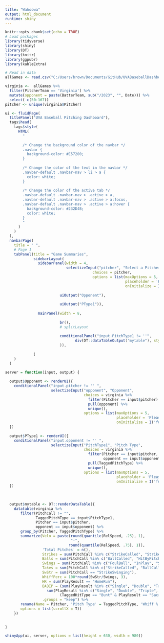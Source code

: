 ```yaml
---
title: "Wahoowa"
output: html_document
runtime: shiny
---
```


```r
knitr::opts_chunk$set(echo = TRUE)
# Load packages
library(tidyverse)
library(shiny)
library(DT)
library(knitr)
library(ggpubr)
library(kableExtra)

# Read in data
allGames <- read.csv("C:/Users/brown/Documents/GitHub/UVABaseballDashboard/2023 Season Data.csv")

virginia <-  allGames %>%
  filter(PitcherTeam == 'Virginia') %>%
  mutate(opponent = paste(BatterTeam, sub("/2023", "", Date))) %>%
  select(-c(50:167))
pitcher <- unique(virginia$Pitcher)
```

```r
ui <- fluidPage(
  titlePanel("UVA Baseball Pitching Dashboard"),
  tags$head(
    tags$style(
      HTML(
        "
        
        /* Change the background color of the navbar */
        .navbar {
          background-color: #E57200;
        }
        
        /* Change the color of the text in the navbar */
        .navbar-default .navbar-nav > li > a {
          color: white;
        }
        
        /* Change the color of the active tab */
        .navbar-default .navbar-nav > .active > a,
        .navbar-default .navbar-nav > .active > a:focus,
        .navbar-default .navbar-nav > .active > a:hover {
          background-color: #232D4B;
          color: white;
        }
        "
      )
    )
  ),
  navbarPage(
    title = " ",
    # Page 1
    tabPanel(title = "Game Summaries",
             sidebarLayout(
               sidebarPanel(width = 4,
                            selectizeInput("pitcher", "Select a Pitcher", 
                                        choices = pitcher, 
                                        options = list(maxOptions = 5, 
                                                       placeholder = 'Please select an option below',
                                                       onInitialize = I('function() { this.setValue(""); }'))),
                         
                         uiOutput("Opponent"),
                         
                         uiOutput("PType1")),
               
               mainPanel(width = 8,
                         
                         br(),
                         # splitLayout
                         
                         conditionalPanel("input.PitchType1 != ''",
                                div(DT::dataTableOutput("mytable"), style = "font-size: 45%; width: 105%"))
                         )),
             
             )
    )
  )

server = function(input, output) {
  
  output$Opponent <- renderUI({
    conditionalPanel("input.pitcher != '' ",
                     selectizeInput("opponent", "Opponent", 
                                    choices = virginia %>% 
                                      filter(Pitcher == input$pitcher) %>% 
                                      pull(opponent) %>% 
                                      unique(),
                                    options = list(maxOptions = 5, 
                                                   placeholder = 'Please select an option below',
                                                   onInitialize = I('function() { this.setValue(""); }'))))
  })
  
  output$PType1 <- renderUI({
    conditionalPanel("input.opponent != '' ",
                     selectizeInput("PitchType1", "Pitch Type", 
                                    choices = virginia %>% 
                                      filter(Pitcher == input$pitcher,
                                             opponent == input$opponent) %>% 
                                      pull(TaggedPitchType) %>% 
                                      unique(), 
                                    options = list(maxOptions = 5, 
                                                   placeholder = 'Please select an option below',
                                                   onInitialize = I('function() { this.setValue(""); }'))))
  })
  
  
  
  output$mytable <- DT::renderDataTable({
    datatable(virginia %>%
       filter(PitchCall != "",
              TaggedPitchType == input$PitchType1,
              Pitcher == input$pitcher,
              opponent == input$opponent) %>%
       group_by(Pitcher, TaggedPitchType) %>%
       summarize(Velo = paste(round(quantile(RelSpeed, .25), 1), 
                              "-",
                             round(quantile(RelSpeed, .75), 1)),
                 'Total Pitches' = n(),
                 Strikes = sum(PitchCall %in% c("StrikeCalled", "StrikeSwinging", "FoulBall", "InPlay")),
                 Balls = sum(PitchCall %in% c("BallCalled", "HitByPitch", "BallinDirt", "BallIntentional")),
                 Swings = sum(PitchCall %in% c("FoulBall", "InPlay", "StrikeSwinging")),
                 Takes = sum(PitchCall %in% c("StrikeCalled", "BallCalled", "HitByPitch", "BallinDirt")),
                 SwStr = sum(PitchCall == "StrikeSwinging"),
                 WhiffPerc = 100*round(SwStr/Swings, 3),
                 HR = sum(PlayResult == "HomeRun"),
                 BABIP = (sum(PlayResult %in% c("Single", "Double", "Triple"))/
                   sum(PlayResult %in% c("Single", "Double", "Triple", "Out", "Error", "FieldersChoice") | 
                         (TaggedHitType == "Bunt" & PlayResult == "Sacrifice"))) %>% round(3),
                 .groups = "keep") %>%
       rename(Name = Pitcher, 'Pitch Type' = TaggedPitchType, 'Whiff %' = WhiffPerc),
       options = list(scrollX = T))
    })
  
  
}

shinyApp(ui, server, options = list(height = 630, width = 980))
```

